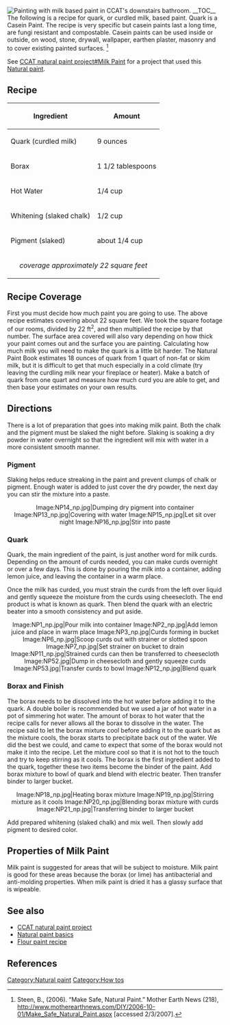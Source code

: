 [[Image:NP34.jpg|right|thumb|Painting with milk based paint in [[CCAT_natural_paint_project#Downstairs_Bathroom|CCAT's downstairs bathroom]].]]
__TOC__
The following is a recipe for quark, or curdled milk, based paint.  Quark is a Casein Paint.  The recipe is very specific but casein paints last a long time, are fungi resistant and compostable. Casein paints can be used inside or outside, on wood, stone, drywall, wallpaper, earthen plaster, masonry and to cover existing painted surfaces. <ref>Steen, B., (2006). “Make Safe, Natural Paint.” Mother Earth News (218), http://www.motherearthnews.com/DIY/2006-10-01/Make_Safe_Natural_Paint.aspx [accessed 2/3/2007].</ref> 

See [[CCAT natural paint project#Milk Paint]] for a project that used this [[Natural paint]].

==Recipe==
{| class="wikitable"
! Ingredient || Amount
|- 
| Quark (curdled milk) || 9 ounces 
|- 
| Borax  || 1 1/2 tablespoons
|- 
| Hot Water || 1/4 cup 
|- 
| Whitening (slaked chalk)  || 1/2 cup 
|- 
| Pigment (slaked) || about 1/4 cup
|-
|colspan="2" align="center"|''coverage approximately 22 square feet''
|}


==Recipe Coverage==
First you must decide how much paint you are going to use. The above recipe estimates covering about 22 square feet. We took the square footage of our rooms, divided by 22 ft<sup>2</sup>, and then multiplied the recipe by that number. The surface area covered will also vary depending on how thick your paint comes out and the surface you are painting. Calculating how much milk you will need to make the quark is a little bit harder.  The Natural Paint Book estimates 18 ounces of quark from 1 quart of non-fat or skim milk, but it is difficult to get that much especially in a cold climate (try leaving the curdling milk near your fireplace or heater).  Make a batch of quark from one quart and measure how much curd you are able to get, and then base your estimates on your own results.

==Directions==
There is a lot of preparation that goes into making milk paint. Both the chalk and the pigment must be slaked the night before. Slaking is soaking a dry powder in water overnight so that the ingredient will mix with water in a more consistent smooth manner. 

===Pigment===
Slaking helps reduce streaking in the paint and prevent clumps of chalk or pigment. Enough water is added to just cover the dry powder, the next day you can stir the mixture into a paste.

<center><gallery caption="Slacking the Pigment">
Image:NP14_np.jpg|Dumping dry pigment into container
Image:NP13_np.jpg|Covering with water
Image:NP15_np.jpg|Let sit over night
Image:NP16_np.jpg|Stir into paste
</gallery></center>

===Quark===
Quark, the main ingredient of the paint, is just another word for milk curds. Depending on the amount of curds needed, you can make curds overnight or over a few days. This is done by pouring the milk into a container, adding lemon juice, and leaving the container in a warm place. 

Once the milk has curded, you must strain the curds from the left over liquid and gently squeeze the moisture from the curds using cheesecloth. The end product is what is known as quark. Then blend the quark with an electric beater into a smooth consistency and put aside. 

<center><gallery caption="Curdling the Milk and Making the Quark">
Image:NP1_np.jpg|Pour milk into container
Image:NP2_np.jpg|Add lemon juice and place in warm place
Image:NP3_np.jpg|Curds forming in bucket
Image:NP6_np.jpg|Scoop curds out with strainer or slotted spoon
Image:NP7_np.jpg|Set strainer on bucket to drain
Image:NP11_np.jpg|Strained curds can then be transferred to cheesecloth
Image:NP52.jpg|Dump in cheesecloth and gently squeeze curds
Image:NP53.jpg|Transfer curds to bowl
Image:NP12_np.jpg|Blend quark
</gallery></center>

===Borax and Finish===
The borax needs to be dissolved into the hot water before adding it to the quark. A double boiler is recommended but we used a jar of hot water in a pot of simmering hot water. The amount of borax to hot water that the recipe calls for never allows all the borax to dissolve in the water. The recipe said to let the borax mixture cool before adding it to the quark but as the mixture cools, the borax starts to precipitate back out of the water. We did the best we could, and came to expect that some of the borax would not make it into the recipe. Let the mixture cool so that it is not hot to the touch and try to keep stirring as it cools. The borax is the first ingredient added to the quark, together these two items become the binder of the paint. Add borax mixture to bowl of quark and blend with electric beater. Then transfer binder to larger bucket.

<center><gallery caption="Dissolving the Borax and Mixing Together">
Image:NP18_np.jpg|Heating borax mixture
Image:NP19_np.jpg|Stirring mixture as it cools
Image:NP20_np.jpg|Blending borax mixture with curds
Image:NP21_np.jpg|Transferring binder to larger bucket
</gallery></center>

Add prepared whitening (slaked chalk) and mix well. Then slowly add pigment to desired color.

==Properties of Milk Paint==
Milk paint is suggested for areas that will be subject to moisture. Milk paint is good for these areas because the borax (or lime) has antibacterial and anti-molding properties. When milk paint is dried it has a glassy surface that is wipeable.

==See also==
*[[CCAT natural paint project]]
*[[Natural paint basics]]
*[[Flour paint recipe]]

==References==
<references />

[[Category:Natural paint]]
[[Category:How tos]]